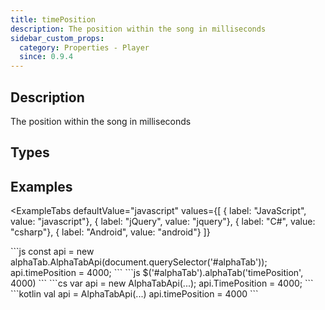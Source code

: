 ```yaml
---
title: timePosition
description: The position within the song in milliseconds
sidebar_custom_props:
  category: Properties - Player
  since: 0.9.4
---
```


<SinceBadge since="0.9.4" />


## Description
The position within the song in milliseconds 

<PropertyDescription />

## Types

<TypeTable>
    <TypeRow type="js" name="number" />
    <TypeRow type="net" name="double" />
    <TypeRow type="android" name="Double" />
</TypeTable>

## Examples


<ExampleTabs
    defaultValue="javascript"
    values={[
      { label: "JavaScript", value: "javascript"},
      { label: "jQuery", value: "jquery"},
      { label: "C#", value: "csharp"},
      { label: "Android", value: "android"}
    ]}
>
<ExampleTabItem value="javascript">
```js
const api = new alphaTab.AlphaTabApi(document.querySelector('#alphaTab'));
api.timePosition = 4000;
```
</ExampleTabItem>
<ExampleTabItem value="jquery">
```js
$('#alphaTab').alphaTab('timePosition', 4000)
```
</ExampleTabItem>
<ExampleTabItem value="csharp">
```cs
var api = new AlphaTabApi<MyControl>(...);
api.TimePosition = 4000;
```
</ExampleTabItem>
<ExampleTabItem value="android">
```kotlin
val api = AlphaTabApi<MyControl>(...)
api.timePosition = 4000
```
</ExampleTabItem>
</ExampleTabs>
